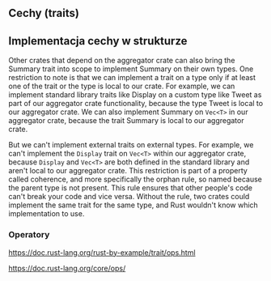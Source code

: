 ## Cechy (traits)


## Implementacja cechy w strukturze



Other crates that depend on the aggregator crate can also bring the Summary trait into scope to implement Summary on their own types. One restriction to note is that we can implement a trait on a type only if at least one of the trait or the type is local to our crate. For example, we can implement standard library traits like Display on a custom type like Tweet as part of our aggregator crate functionality, because the type Tweet is local to our aggregator crate. We can also implement Summary on `Vec<T>` in our aggregator crate, because the trait Summary is local to our aggregator crate.

But we can't implement external traits on external types. For example, we can't implement the `Display` trait on `Vec<T>` within our aggregator crate, because `Display` and `Vec<T>` are both defined in the standard library and aren't local to our aggregator crate. This restriction is part of a property called coherence, and more specifically the orphan rule, so named because the parent type is not present. This rule ensures that other people's code can't break your code and vice versa. Without the rule, two crates could implement the same trait for the same type, and Rust wouldn't know which implementation to use.

### Operatory
https://doc.rust-lang.org/rust-by-example/trait/ops.html

https://doc.rust-lang.org/core/ops/